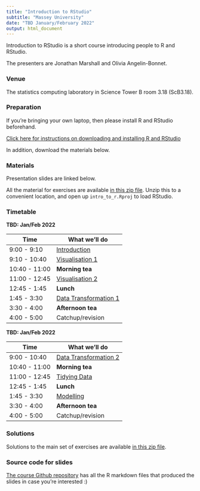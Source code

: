 ```yaml
---
title: "Introduction to RStudio"
subtitle: "Massey University"
date: "TBD January/February 2022"
output: html_document
---
```


Introduction to RStudio is a short course introducing people to R and RStudio.

The presenters are Jonathan Marshall and Olivia Angelin-Bonnet.

### Venue

The statistics computing laboratory in Science Tower B room 3.18 (ScB3.18).

### Preparation

If you're bringing your own laptop, then please install R and RStudio beforehand.

[Click here for instructions on downloading and installing R and RStudio](downloading.html)

In addition, download the materials below.

### Materials

Presentation slides are linked below.

All the material for exercises are available [in this zip file](intro_to_r.zip). Unzip this to a convenient location, and open up `intro_to_r.Rproj` to load RStudio.

### Timetable

**TBD: Jan/Feb 2022**

| Time          | What we'll do         |
|---------------|-----------------------|
| 9:00 - 9:10   | [Introduction](intro.html) |
| 9:10 - 10:40  | [Visualisation 1](visualisation1.html) |
| 10:40 - 11:00 | **Morning tea**           |
| 11:00 - 12:45 | [Visualisation 2](visualisation2.html) |
| 12:45 - 1:45 | **Lunch** |
| 1:45 - 3:30  | [Data Transformation 1](transformation1.html) |
| 3:30 - 4:00  | **Afternoon tea** |
| 4:00 - 5:00  | Catchup/revision |

**TBD: Jan/Feb 2022**

| Time          | What we'll do         |
|---------------|-----------------------|
| 9:00 - 10:40  | [Data Transformation 2](transformation2.html) |
| 10:40 - 11:00 | **Morning tea**           |
| 11:00 - 12:45 | [Tidying Data](tidying.html) |
| 12:45 - 1:45 | **Lunch** |
| 1:45 - 3:30  | [Modelling](modelling.html) |
| 3:30 - 4:00  | **Afternoon tea** |
| 4:00 - 5:00  | Catchup/revision |


### Solutions

Solutions to the main set of exercises are available [in this zip file](intro_to_r_solutions.zip).

### Source code for slides

[The course Github repository](https://github.com/jmarshallnz/intro_to_r) has all the R markdown files that produced the slides in case you're interested :)
